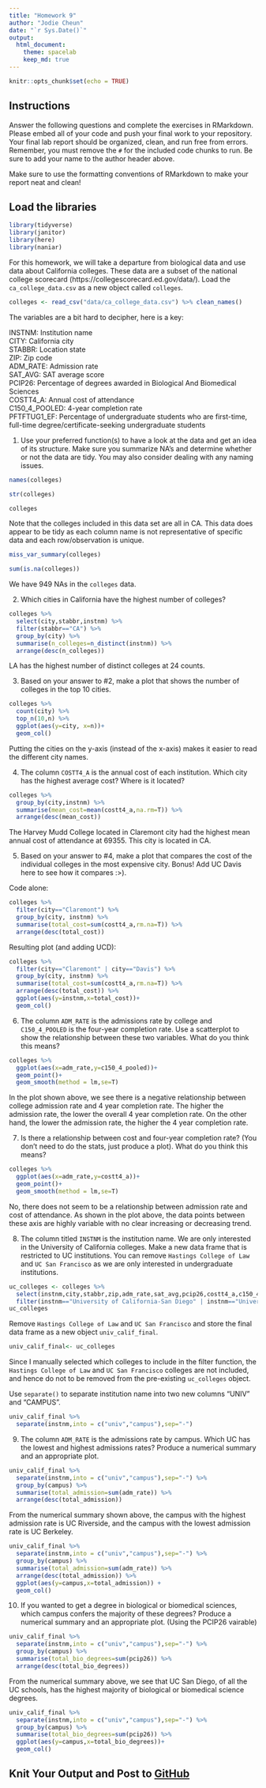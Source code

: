 ```yaml
---
title: "Homework 9"
author: "Jodie Cheun"
date: "`r Sys.Date()`"
output:
  html_document: 
    theme: spacelab
    keep_md: true
---
```


```r
knitr::opts_chunk$set(echo = TRUE)
```

## Instructions
Answer the following questions and complete the exercises in RMarkdown. Please embed all of your code and push your final work to your repository. Your final lab report should be organized, clean, and run free from errors. Remember, you must remove the `#` for the included code chunks to run. Be sure to add your name to the author header above.  

Make sure to use the formatting conventions of RMarkdown to make your report neat and clean!  

## Load the libraries
```r
library(tidyverse)
library(janitor)
library(here)
library(naniar)
``` 

For this homework, we will take a departure from biological data and use data about California colleges. These data are a subset of the national college scorecard (https://collegescorecard.ed.gov/data/). Load the `ca_college_data.csv` as a new object called `colleges`.
```r
colleges <- read_csv("data/ca_college_data.csv") %>% clean_names()
```

The variables are a bit hard to decipher, here is a key:  

INSTNM: Institution name  
CITY: California city  
STABBR: Location state  
ZIP: Zip code  
ADM_RATE: Admission rate  
SAT_AVG: SAT average score  
PCIP26: Percentage of degrees awarded in Biological And Biomedical Sciences  
COSTT4_A: Annual cost of attendance  
C150_4_POOLED: 4-year completion rate  
PFTFTUG1_EF: Percentage of undergraduate students who are first-time, full-time degree/certificate-seeking undergraduate students  

1. Use your preferred function(s) to have a look at the data and get an idea of its structure. Make sure you summarize NA's and determine whether or not the data are tidy. You may also consider dealing with any naming issues.

```r
names(colleges)
```

```r
str(colleges)
```
```r
colleges
```
Note that the colleges included in this data set are all in CA.  This data does appear to be tidy as each column name is not representative of specific data and each row/observation is unique. 

```r
miss_var_summary(colleges)
```

```r
sum(is.na(colleges))
```

We have 949 NAs in the `colleges` data. 

2. Which cities in California have the highest number of colleges?
```r
colleges %>% 
  select(city,stabbr,instnm) %>% 
  filter(stabbr=="CA") %>% 
  group_by(city) %>% 
  summarise(n_colleges=n_distinct(instnm)) %>% 
  arrange(desc(n_colleges))
```
LA has the highest number of distinct colleges at 24 counts. 

3. Based on your answer to #2, make a plot that shows the number of colleges in the top 10 cities.
```r
colleges %>% 
  count(city) %>% 
  top_n(10,n) %>% 
  ggplot(aes(y=city, x=n))+
  geom_col()
```
Putting the cities on the y-axis (instead of the x-axis) makes it easier to read the different city names. 

4. The column `COSTT4_A` is the annual cost of each institution. Which city has the highest average cost? Where is it located?
```r
colleges %>%
  group_by(city,instnm) %>% 
  summarise(mean_cost=mean(costt4_a,na.rm=T)) %>% 
  arrange(desc(mean_cost))
```
The Harvey Mudd College located in Claremont city had the highest mean annual cost of attendance at 69355. This city is located in CA. 

5. Based on your answer to #4, make a plot that compares the cost of the individual colleges in the most expensive city. Bonus! Add UC Davis here to see how it compares :>).

Code alone: 
```r
colleges %>% 
  filter(city=="Claremont") %>% 
  group_by(city, instnm) %>% 
  summarise(total_cost=sum(costt4_a,rm.na=T)) %>% 
  arrange(desc(total_cost)) 
```
Resulting plot (and adding UCD): 
```r
colleges %>% 
  filter(city=="Claremont" | city=="Davis") %>% 
  group_by(city, instnm) %>% 
  summarise(total_cost=sum(costt4_a,rm.na=T)) %>% 
  arrange(desc(total_cost)) %>% 
  ggplot(aes(y=instnm,x=total_cost))+
  geom_col()
```

6. The column `ADM_RATE` is the admissions rate by college and `C150_4_POOLED` is the four-year completion rate. Use a scatterplot to show the relationship between these two variables. What do you think this means?
```r
colleges %>% 
  ggplot(aes(x=adm_rate,y=c150_4_pooled))+
  geom_point()+
  geom_smooth(method = lm,se=T)
```
In the plot shown above, we see there is a negative relationship between college admission rate and 4 year completion rate. The higher the admission rate, the lower the overall 4 year completion rate. On the other hand, the lower the admission rate, the higher the 4 year completion rate. 


7. Is there a relationship between cost and four-year completion rate? (You don't need to do the stats, just produce a plot). What do you think this means?
```r
colleges %>% 
  ggplot(aes(x=adm_rate,y=costt4_a))+
  geom_point()+
  geom_smooth(method = lm,se=T)
```
No, there does not seem to be a relationship between admission rate and cost of attendance. As shown in the plot above, the data points between these axis are highly variable with no clear increasing or decreasing trend. 

8. The column titled `INSTNM` is the institution name. We are only interested in the University of California colleges. Make a new data frame that is restricted to UC institutions. You can remove `Hastings College of Law` and `UC San Francisco` as we are only interested in undergraduate institutions.
```r
uc_colleges <- colleges %>% 
  select(instnm,city,stabbr,zip,adm_rate,sat_avg,pcip26,costt4_a,c150_4_pooled,pftftug1_ef) %>% 
  filter(instnm=="University of California-San Diego" | instnm=="University of California-Irvine" | instnm== "University of California-Riverside" | instnm== "University of California-Los Angeles" | instnm =="University of California-Davis" | instnm=="University of California-Santa Cruz" |instnm== "University of California-Santa Barbara" | instnm== "University of California-Berkeley")
uc_colleges
```

Remove `Hastings College of Law` and `UC San Francisco` and store the final data frame as a new object `univ_calif_final`.
```r
univ_calif_final<- uc_colleges 
```
Since I manually selected which colleges to include in the filter function, the `Hastings College of Law` and `UC San Francisco` colleges are not included, and hence do not to be removed from the pre-existing `uc_colleges` object. 

Use `separate()` to separate institution name into two new columns "UNIV" and "CAMPUS".
```r
univ_calif_final %>% 
  separate(instnm,into = c("univ","campus"),sep="-")
```

9. The column `ADM_RATE` is the admissions rate by campus. Which UC has the lowest and highest admissions rates? Produce a numerical summary and an appropriate plot.
```r
univ_calif_final %>% 
  separate(instnm,into = c("univ","campus"),sep="-") %>% 
  group_by(campus) %>% 
  summarise(total_admission=sum(adm_rate)) %>% 
  arrange(desc(total_admission))
```
From the numerical summary shown above, the campus with the highest admission rate is UC Riverside, and the campus with the lowest admission rate is UC Berkeley. 

```r
univ_calif_final %>% 
  separate(instnm,into = c("univ","campus"),sep="-") %>% 
  group_by(campus) %>% 
  summarise(total_admission=sum(adm_rate)) %>% 
  arrange(desc(total_admission)) %>% 
  ggplot(aes(y=campus,x=total_admission)) +
  geom_col()
```

10. If you wanted to get a degree in biological or biomedical sciences, which campus confers the majority of these degrees? Produce a numerical summary and an appropriate plot. (Using the PCIP26 vairable)
```r
univ_calif_final %>% 
  separate(instnm,into = c("univ","campus"),sep="-") %>% 
  group_by(campus) %>% 
  summarise(total_bio_degrees=sum(pcip26)) %>% 
  arrange(desc(total_bio_degrees))
```
From the numerical summary above, we see that UC San Diego, of all the UC schools, has the highest majority of biological or biomedical science degrees. 

```r
univ_calif_final %>% 
  separate(instnm,into = c("univ","campus"),sep="-") %>% 
  group_by(campus) %>% 
  summarise(total_bio_degrees=sum(pcip26)) %>% 
  ggplot(aes(y=campus,x=total_bio_degrees))+
  geom_col()
```

## Knit Your Output and Post to [GitHub](https://github.com/FRS417-DataScienceBiologists)